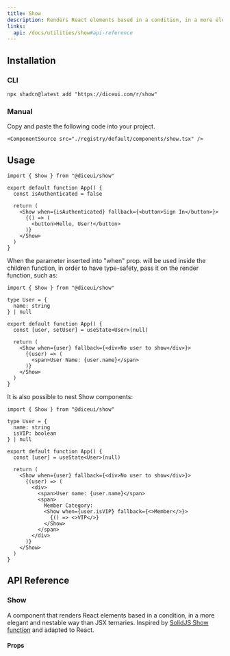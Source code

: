 ```yaml
---
title: Show
description: Renders React elements based in a condition, in a more elegant and nestable way than JSX ternaries.
links:
  api: /docs/utilities/show#api-reference
---
```


## Installation

### CLI

```package-install
npx shadcn@latest add "https://diceui.com/r/show"
```

### Manual

<Steps>
  <Step>
    Copy and paste the following code into your project.

    <ComponentSource src="./registry/default/components/show.tsx" />
  </Step>
</Steps>

## Usage

```tsx
import { Show } from "@diceui/show"

export default function App() {
  const isAuthenticated = false

  return (
    <Show when={isAuthenticated} fallback={<button>Sign In</button>}>
      {() => (
        <button>Hello, User!</button>
      )}
    </Show>
  )
}
```

When the parameter inserted into "when" prop. will be used inside the children function, in order to have type-safety, pass it on the render function, such as:

```tsx
import { Show } from "@diceui/show"

type User = {
  name: string
} | null

export default function App() {
  const [user, setUser] = useState<User>(null)

  return (
    <Show when={user} fallback={<div>No user to show</div>}>
      {(user) => (
        <span>User Name: {user.name}</span>
      )}
    </Show>
  )
}
```

It is also possible to nest Show components:

```tsx
import { Show } from "@diceui/show"

type User = {
  name: string
  isVIP: boolean
} | null

export default function App() {
  const [user] = useState<User>(null)

  return (
    <Show when={user} fallback={<div>No user to show</div>}>
      {(user) => (
        <div>
          <span>User name: {user.name}</span>
          <span>
            Member Category:
            <Show when={user.isVIP} fallback={<>Member</>}>
              {() => <>VIP</>}
            </Show>
          </span>
        </div>
      )}
    </Show>
  )
}
```

## API Reference

### Show

A component that renders React elements based in a condition, in a more elegant and nestable way than JSX ternaries. Inspired by [SolidJS Show function](https://docs.solidjs.com/reference/components/show) and adapted to React.

#### Props

<AutoTypeTable
  path="./types/docs/utilities.ts"
  name="ShowProps"
/>
